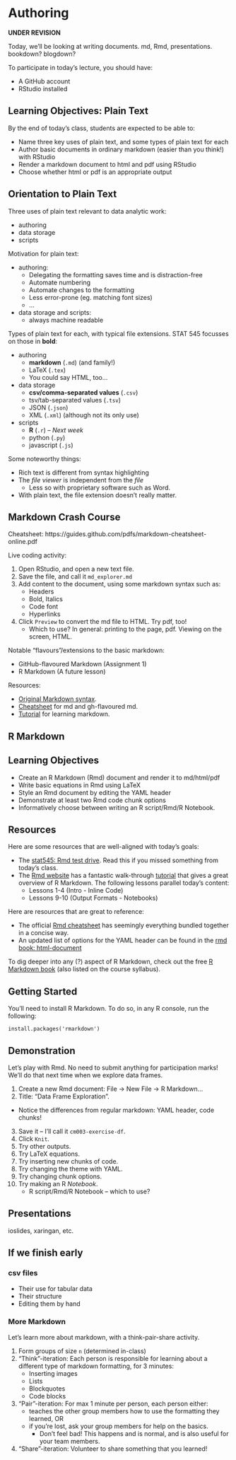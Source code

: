 # Authoring

**UNDER REVISION**

Today, we'll be looking at writing documents. md, Rmd, presentations. bookdown? blogdown?

To participate in today's lecture, you should have:

- A GitHub account
- RStudio installed

## Learning Objectives: Plain Text

By the end of today's class, students are expected to be able to:

- Name three key uses of plain text, and some types of plain text for each
- Author basic documents in ordinary markdown (easier than you think!) with RStudio
- Render a markdown document to html and pdf using RStudio
- Choose whether html or pdf is an appropriate output

## Orientation to Plain Text

Three uses of plain text relevant to data analytic work:

- authoring
- data storage
- scripts

Motivation for plain text:

- authoring: 
    - Delegating the formatting saves time and is distraction-free
    - Automate numbering
    - Automate changes to the formatting
    - Less error-prone (eg. matching font sizes)
    - ...
- data storage and scripts:
    - always machine readable

Types of plain text for each, with typical file extensions. STAT 545 focusses on those in __bold__:

- authoring
    - __markdown__ (`.md`) (and family!)
    - LaTeX (`.tex`)
    - You could say HTML, too...
- data storage
    - __csv/comma-separated values__ (`.csv`)
    - tsv/tab-separated values (`.tsv`)
    - JSON (`.json`)
    - XML (`.xml`) (although not its only use)
- scripts
    - __R__ (`.r`) -- _Next week_
    - python (`.py`)
    - javascript (`.js`)

Some noteworthy things:

- Rich text is different from syntax highlighting
- The _file viewer_ is independent from the _file_
    - Less so with proprietary software such as Word. 
- With plain text, the file extension doesn't really matter. 

## Markdown Crash Course

Cheatsheet: https://guides.github.com/pdfs/markdown-cheatsheet-online.pdf

Live coding activity:

1. Open RStudio, and open a new text file. 
2. Save the file, and call it `md_explorer.md`
3. Add content to the document, using some markdown syntax such as:
    - Headers
    - Bold, Italics
    - Code font
    - Hyperlinks
4. Click `Preview` to convert the md file to HTML. Try pdf, too!
    - Which to use? In general: printing to the page, pdf. Viewing on the screen, HTML.

Notable "flavours"/extensions to the basic markdown:

- GitHub-flavoured Markdown (Assignment 1)
- R Markdown (A future lesson)

Resources:

- [Original Markdown syntax](https://daringfireball.net/projects/markdown/syntax).
- [Cheatsheet](https://guides.github.com/pdfs/markdown-cheatsheet-online.pdf) for md and gh-flavoured md. 
- [Tutorial](https://commonmark.org/help/tutorial/) for learning markdown.

## R Markdown

## Learning Objectives

- Create an R Markdown (Rmd) document and render it to md/html/pdf
- Write basic equations in Rmd using LaTeX
- Style an Rmd document by editing the YAML header
- Demonstrate at least two Rmd code chunk options
- Informatively choose between writing an R script/Rmd/R Notebook.

## Resources

Here are some resources that are well-aligned with today's goals:

- The [stat545: Rmd test drive](http://stat545.com/block007_first-use-rmarkdown.html). Read this if you missed something from today's class.
- The [Rmd website](https://rmarkdown.rstudio.com/) has a fantastic walk-through [tutorial](https://rmarkdown.rstudio.com/lesson-1.html) that gives a great overview of R Markdown. The following lessons parallel today's content:
    - Lessons 1-4 (Intro - Inline Code)
    - Lessons 9-10 (Output Formats - Notebooks)

Here are resources that are great to reference:

- The official [Rmd cheatsheet](http://www.rstudio.com/wp-content/uploads/2016/03/rmarkdown-cheatsheet-2.0.pdf) has seemingly everything bundled together in a concise way.
- An updated list of options for the YAML header can be found in the [rmd book: html-document](https://bookdown.org/yihui/rmarkdown/html-document.html)

To dig deeper into any (?) aspect of R Markdown, check out the free [R Markdown book](https://bookdown.org/yihui/rmarkdown/) (also listed on the course syllabus).

## Getting Started

You'll need to install R Markdown. To do so, in any R console, run the following:

```
install.packages('rmarkdown')
```

## Demonstration

Let's play with Rmd. No need to submit anything for participation marks! We'll do that next time when we explore data frames.

1. Create a new Rmd document: File -> New File -> R Markdown...
2. Title: "Data Frame Exploration".

- Notice the differences from regular markdown: YAML header, code chunks!

3. Save it -- I'll call it `cm003-exercise-df`.
4. Click `Knit`.
5. Try other outputs.
6. Try LaTeX equations.
7. Try inserting new chunks of code.
8. Try changing the theme with YAML.
9. Try changing chunk options.
10. Try making an R _Notebook_. 
    - R script/Rmd/R Notebook -- which to use?


## Presentations

ioslides, xaringan, etc.

## If we finish early

### csv files

- Their use for tabular data
- Their structure
- Editing them by hand

### More Markdown

Let's learn more about markdown, with a think-pair-share activity.

1. Form groups of size `n` (determined in-class)
2. "Think"-iteration: Each person is responsible for learning about a different type of markdown formatting, for 3 minutes:
    - Inserting images
    - Lists
    - Blockquotes
    - Code blocks
3. "Pair"-iteration: For max 1 minute per person, each person either:
    - teaches the other group members how to use the formatting they learned, OR
    - if you're lost, ask your group members for help on the basics. 
        - Don't feel bad! This happens and is normal, and is also useful for your team members. 
4. "Share"-iteration: Volunteer to share something that you learned!
